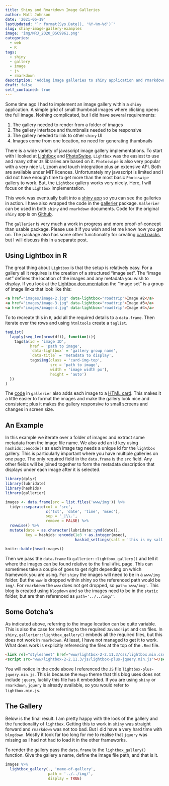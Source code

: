 ```yaml
---
title: Shiny and Rmarkdown Image Galleries
author: Matt Johnson
date: '2021-06-19'
lastUpdated: "`r format(Sys.Date(), '%Y-%m-%d')`"
slug: shiny-image-gallery-examples
image: 'img/MRJ_2020_DSC9961.png'
categories:
  - web
  - R
tags:
  - shiny
  - gallery
  - image
  - js
  - rmarkdown
description: 'Adding image galleries to shiny application and rmarkdown reports'
draft: false
self_contained: true
---
```



<link rel="stylesheet" href="www/lightbox-2-2.11.3/css/lightbox.min.css">
<script src="www/lightbox-2-2.11.3/js/lightbox-plus-jquery.min.js"></script>

Some time ago I had to implement an image gallery within a `shiny` application. A simple grid of small thumbnail images where clicking opens the full image.  Nothing complicated, but I did have several requirements:

  1. The gallery needed to render from a folder of images
  2. The gallery interface and thumbnails needed to be responsive
  3. The gallery needed to link to other `shiny` UI
  4. Images come from one location, no need for generating thumbnails
  
There is a wide variety of javascript image gallery implementations. To start with I looked at  [Lightbox](https://lokeshdhakar.com/projects/lightbox2/) and [PhotoSwipe](http://photoswipe.com/). `Lightbox` was the easiest to use and many other `JS` libraries are based on it. `Photoswipe` is also very popular with a very nice UI, zoom and touch integration plus an extensive API. Both are available under MIT licences. Unfortunately my javascript is limited and I did not have enough time to get more than the most basic `Photoswipe` gallery to work. But, the `Lightbox` gallery works very nicely. Here, I will focus on the `Lightbox` implementation.

This work was eventually built into a [shiny app](https://mrjoh3.shinyapps.io/shiny-gallery-example/) so you can see the galleries in action. I have also wrapped the code in the [gallerier](https://github.com/mrjoh3/gallerier) package. `Gallerier` can be used in both `shiny` and `rmarkdown` documents. Code for the original `shiny` app is on [Github](https://github.com/mrjoh3/shiny-gallery-example).

The `gallerier` is very much a work in progress and more proof-of-concept than usable package. Please use it if you wish and let me know how you get on. The package also has some other functionality for creating [card packs](https://www.w3schools.com/howto/howto_css_cards.asp), but I will discuss this in a separate post.


## Using Lightbox in R

The great thing about `Lightbox` is that the setup is relatively easy. For a gallery all it requires is the creation of a structured "image set". The "image set" defines the location of the images and any metadata you wish to display. If you look at the [Lightbox documentation](https://lokeshdhakar.com/projects/lightbox2/#getting-started) the "image set" is a group of image links that look like this:

```html
<a href="images/image-2.jpg" data-lightbox="roadtrip">Image #2</a>
<a href="images/image-3.jpg" data-lightbox="roadtrip">Image #3</a>
<a href="images/image-4.jpg" data-lightbox="roadtrip">Image #4</a>
```

To to recreate this in `R`, add all the required details to a `data.frame`. Then iterate over the rows and using `htmltools`  create a `taglist`. 

```r
tagList(
  lapply(seq_len(nrow(df)), function(i){
    tags$a(id = 'image ID',
           href = 'path to image',
           `data-lightbox` = 'gallery group name', 
           `data-title` = 'metadata to display', 
           tags$img(class = 'card-img-top',
                    src = 'path to image',
                    width = 'image width px'),
                    height = 'auto')
  })
)
```

The [code](https://github.com/mrjoh3/gallerier/blob/master/R/lightbox.R) in `gallerier` also adds each image to a [HTML card](https://www.w3schools.com/howto/howto_css_cards.asp). This makes it a little easier to format the images and make the gallery look nice and consistent; plus it makes the gallery responsive to small screens and changes in screen size. 


## An Example

In this example we iterate over a folder of images and extract some metadata from the image file name. We also add an id key using `hashids::encode()` as each image tag needs a unique id for the `lightbox` gallery. This is particularly important where you have multiple galleries on one page. The only required field in the `data.frame` is the `src` field. Any other fields will be joined together to form the metadata description that displays under each image after it is selected.

```r
library(dplyr)
library(lubridate)
library(hashids)
library(gallerier)

images <- data.frame(src = list.files('www/img')) %>%
  tidyr::separate(col = 'src', 
                  c('txt', 'date', 'time', 'msec'), 
                  sep = '_|\\.', 
                  remove = FALSE) %>%
  rowwise() %>%
  mutate(date = as.character(lubridate::ymd(date)),
         key = hashids::encode(1e3 + as.integer(msec), 
                               hashid_settings(salt = 'this is my salt')))

knitr::kable(head(images))
```

Then we pass the `data.frame` to `gallerier::lightbox_gallery()` and tell it where the images can be found relative to the final `HTML` page. This can sometimes take a couple of goes to get right depending on which framework you are using. For `shiny` the images will need to be in a `www/img` folder. But the `www` is dropped within shiny so the referenced path would be `img/`. For `rmarkdown` the `www` does not get dropped, so `path='www/img'`. This blog is created using `blogdown` and so the images need to be in the `static` folder, but are then referenced as `path='../../img/'`.


## Some Gotcha's

As indicated above, referring to the image location can be quite variable. This is also the case for referring to the required `JavaScript` and `CSS` files. In `shiny`, `gallerier::lightbox_gallery()` embeds all the required files, but this does not work in `rmarkdown`. At least, I have not managed to get it to work. What does work is explicitly referencing the files at the top of the `.Rmd` file.

```html
<link rel="stylesheet" href="www/lightbox-2-2.11.3/css/lightbox.min.css">
<script src="www/lightbox-2-2.11.3/js/lightbox-plus-jquery.min.js"></script>
```

You will notice in the code above I referenced the `JS` file `lightbox-plus-jquery.min.js`. This is because the `Hugo` theme that this blog uses does not include `jquery`, luckily this file has it embedded. If you are using `shiny` or `rmarkdown`, `jquery` is already available, so you would refer to `lightbox.min.js`.


## The Gallery

Below is the final result. I am pretty happy with the look of the gallery and the functionality of `lightbox`. Getting this to work in `shiny` was straight forward and `rmarkdown` was not too bad. But I did have a very hard time with `blogdown`. Mostly it took far too long for me to realise that `jquery` was missing as I had not had to load it in the other frameworks.

To render the gallery pass the `data.frame` to the `lightbox_gallery()` function. Give the gallery a name, define the image file path, and that is it.

```r
images %>%
  lightbox_gallery(., 'name-of-gallery', 
                   path = '../../img/',
                   display = TRUE)
```






